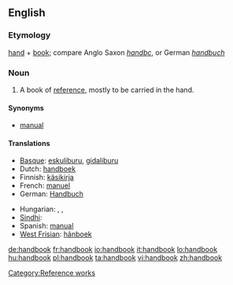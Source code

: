 ==English==

===Etymology===
[[hand]] + [[book]]; compare Anglo Saxon ''[[handbc]]'', or German ''[[handbuch]]''

===Noun===
{{wikipedia}}
{{en-noun}}

# A book of [[reference]], mostly to be carried in the hand.

====Synonyms====
* [[manual]]

====Translations====
{{trans-top|a book of reference, mostly to be carried in the hand}}
* [[Basque]]: [[eskuliburu]], [[gidaliburu]]
* Dutch: [[handboek]] {{n}}
* Finnish: [[käsikirja]]
* French: [[manuel]] {{m}}
* German: [[Handbuch]] {{n}}
{{trans-mid}}
* Hungarian: {{t|hu|kézikönyv}}, {{t|hu|segédkönyv}}, {{t|hu|tankönyv}}
* [[Sindhi]]: {{sd-Arab|دَستِينامو}} {{m}}
* Spanish: [[manual]] {{m}}
* [[West Frisian]]: [[hânboek]] {{n}}
{{trans-bottom}}

[[Category:Reference works]]

[[de:handbook]]
[[fr:handbook]]
[[io:handbook]]
[[it:handbook]]
[[lo:handbook]]
[[hu:handbook]]
[[pl:handbook]]
[[ta:handbook]]
[[vi:handbook]]
[[zh:handbook]]